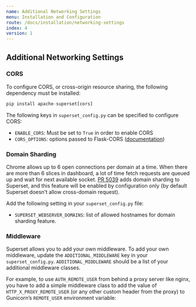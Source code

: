 ```yaml
---
name: Additional Networking Settings
menu: Installation and Configuration
route: /docs/installation/networking-settings
index: 4
version: 1
---
```


## Additional Networking Settings

### CORS

To configure CORS, or cross-origin resource sharing, the following dependency must be installed:

```python
pip install apache-superset[cors]
```

The following keys in `superset_config.py` can be specified to configure CORS:

- `ENABLE_CORS`: Must be set to `True` in order to enable CORS
- `CORS_OPTIONS`: options passed to Flask-CORS
  ([documentation](https://flask-cors.corydolphin.com/en/latest/api.html#extension))

### Domain Sharding

Chrome allows up to 6 open connections per domain at a time. When there are more than 6 slices in
dashboard, a lot of time fetch requests are queued up and wait for next available socket.
[PR 5039](https://github.com/apache/superset/pull/5039) adds domain sharding to Superset,
and this feature will be enabled by configuration only (by default Superset doesn’t allow
cross-domain request).

Add the following setting in your `superset_config.py` file:

- `SUPERSET_WEBSERVER_DOMAINS`: list of allowed hostnames for domain sharding feature.

### Middleware

Superset allows you to add your own middleware. To add your own middleware, update the
`ADDITIONAL_MIDDLEWARE` key in your `superset_config.py`. `ADDITIONAL_MIDDLEWARE` should be a list
of your additional middleware classes.

For example, to use `AUTH_REMOTE_USER` from behind a proxy server like nginx, you have to add a
simple middleware class to add the value of `HTTP_X_PROXY_REMOTE_USER` (or any other custom header
from the proxy) to Gunicorn’s `REMOTE_USER` environment variable:
